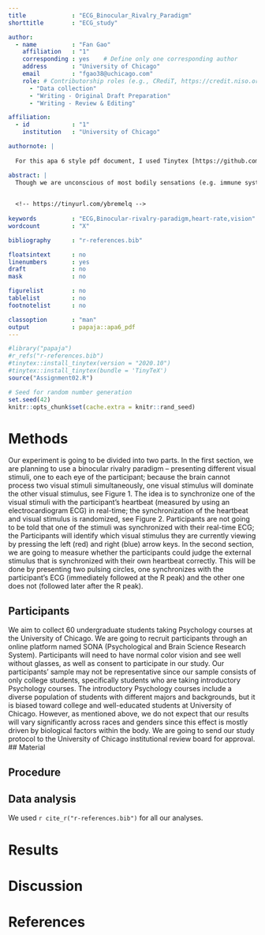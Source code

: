 ```yaml
---
title             : "ECG_Binocular_Rivalry_Paradigm"
shorttitle        : "ECG_study"

author: 
  - name          : "Fan Gao"
    affiliation   : "1"
    corresponding : yes    # Define only one corresponding author
    address       : "University of Chicago"
    email         : "fgao38@uchicago.com"
    role: # Contributorship roles (e.g., CRediT, https://credit.niso.org/)
      - "Data collection"
      - "Writing - Original Draft Preparation"
      - "Writing - Review & Editing"

affiliation:
  - id            : "1"
    institution   : "University of Chicago"

authornote: |
  
  For this apa 6 style pdf document, I used Tinytex [https://github.com/rstudio/tinytex-releases]. 

abstract: |
  Though we are unconscious of most bodily sensations (e.g. immune system), in a place where the internal (i.e. self) and external (i.e. physical world) interact, interoceptive stimuli—the sensation that arises from an internal organ (e.g. heartbeat), have been found to yield an unexpected influence over how we see and sense the world (i.e. exteroceptive stimuli).  A substantial prior study has been dedicated to exploring how external stimuli affect our body and brain. For example, intentionally observing and recognizing external stimuli typically results in a deceleration of the heart rate, referred to as “bradycardia of attention” (Lacey, Kagan, Lacey, & Moss, 1963). Such an effect is further examined in a follow-up study that showed subjects’ heart rate decreased following a ready signal (Lacey & Lacey, 1978). These findings have provided us with a novel understanding of how exteroceptive stimuli (e.g. a ready signal at a traffic light) influence our interoceptive stimuli (e.g. heart rate), but also raises the interesting question about the reverse effect: could interoceptive stimuli have an influence on exteroceptive stimuli? The question may seem counterintuitive at first since most of the interoceptive stimuli within one’s self are not accessible (e.g. immune system, heartbeat). For example, studies have suggested that only a quarter of the participants could perceive and judge their heart rate that closely synchronized with external stimuli above chance (Brener, 2016). How can these interoceptive stimuli affect our perception of the world if we, for the most of time, do not have conscious access to them? Yet, recent research has shed light on this question.

  
  <!-- https://tinyurl.com/ybremelq -->
  
keywords          : "ECG,Binocular-rivalry-paradigm,heart-rate,vision"
wordcount         : "X"

bibliography      : "r-references.bib"

floatsintext      : no
linenumbers       : yes
draft             : no
mask              : no

figurelist        : no
tablelist         : no
footnotelist      : no

classoption       : "man"
output            : papaja::apa6_pdf
---
```


```r
#library("papaja")
#r_refs("r-references.bib")
#tinytex::install_tinytex(version = "2020.10")
#tinytex::install_tinytex(bundle = 'TinyTeX')
source("Assignment02.R")
```

```r
# Seed for random number generation
set.seed(42)
knitr::opts_chunk$set(cache.extra = knitr::rand_seed)
```



# Methods
Our experiment is going to be divided into two parts. In the first section, we are planning to use a binocular rivalry paradigm – presenting different visual stimuli, one to each eye of the participant; because the brain cannot process two visual stimuli simultaneously, one visual stimulus will dominate the other visual stimulus, see Figure 1. The idea is to synchronize one of the visual stimuli with the participant's heartbeat (measured by using an electrocardiogram ECG) in real-time; the synchronization of the heartbeat and visual stimulus is randomized, see Figure 2. Participants are not going to be told that one of the stimuli was synchronized with their real-time ECG; the Participants will identify which visual stimulus they are currently viewing by pressing the left (red) and right (blue) arrow keys. In the second section, we are going to measure whether the participants could judge the external stimulus that is synchronized with their own heartbeat correctly. This will be done by presenting two pulsing circles, one synchronizes with the participant's ECG (immediately followed at the R peak) and the other one does not (followed later after the R peak). 

## Participants
We aim to collect 60 undergraduate students taking Psychology courses at the University of Chicago. We are going to recruit participants through an online platform named SONA (Psychological and Brain Science Research System). Participants will need to have normal color vision and see well without glasses, as well as consent to participate in our study. Our participants' sample may not be representative since our sample consists of only college students, specifically students who are taking introductory Psychology courses. The introductory Psychology courses include a diverse population of students with different majors and backgrounds, but it is biased toward college and well-educated students at University of Chicago. However, as mentioned above, we do not expect that our results will vary significantly across races and genders since this effect is mostly driven by biological factors within the body. We are going to send our study protocol to the University of Chicago institutional review board for approval. 
## Material

## Procedure

## Data analysis
We used `r cite_r("r-references.bib")` for all our analyses.


# Results

# Discussion


\newpage

# References

::: {#refs custom-style="Bibliography"}
:::
